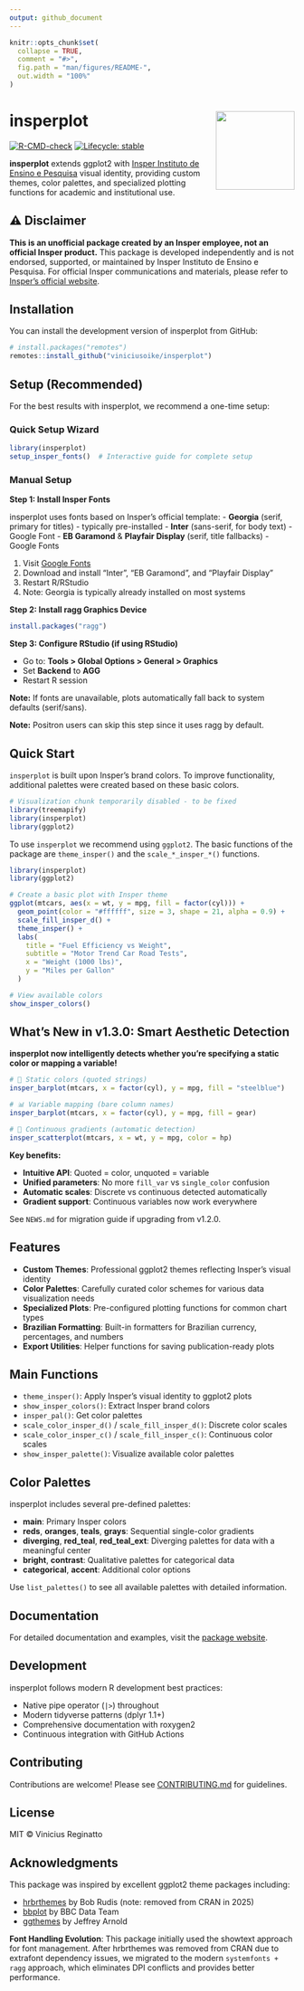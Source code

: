 ```yaml
---
output: github_document
---
```


<!-- README.md is generated from README.Rmd. Please edit that file -->

```r
knitr::opts_chunk$set(
  collapse = TRUE,
  comment = "#>",
  fig.path = "man/figures/README-",
  out.width = "100%"
)
```

# insperplot <img src="man/figures/logo.png" align="right" height="139" />

<!-- badges: start -->
[![R-CMD-check](https://github.com/viniciusreginatto/insperplot/actions/workflows/R-CMD-check.yaml/badge.svg)](https://github.com/viniciusreginatto/insperplot/actions/workflows/R-CMD-check.yaml)
[![Lifecycle: stable](https://img.shields.io/badge/lifecycle-stable-brightgreen.svg)](https://lifecycle.r-lib.org/articles/stages.html#stable)
<!-- badges: end -->

**insperplot** extends ggplot2 with [Insper Instituto de Ensino e Pesquisa](https://www.insper.edu.br/) visual identity, providing custom themes, color palettes, and specialized plotting functions for academic and institutional use.

## ⚠️ Disclaimer

**This is an unofficial package created by an Insper employee, not an official Insper product.** This package is developed independently and is not endorsed, supported, or maintained by Insper Instituto de Ensino e Pesquisa. For official Insper communications and materials, please refer to [Insper's official website](https://www.insper.edu.br/).

## Installation

You can install the development version of insperplot from GitHub:

```r
# install.packages("remotes")
remotes::install_github("viniciusoike/insperplot")
```

## Setup (Recommended)

For the best results with insperplot, we recommend a one-time setup:

### Quick Setup Wizard

```r
library(insperplot)
setup_insper_fonts()  # Interactive guide for complete setup
```

### Manual Setup

**Step 1: Install Insper Fonts**

insperplot uses fonts based on Insper's official template:
- **Georgia** (serif, primary for titles) - typically pre-installed
- **Inter** (sans-serif, for body text) - Google Font
- **EB Garamond** & **Playfair Display** (serif, title fallbacks) - Google Fonts

1. Visit [Google Fonts](https://fonts.google.com)
2. Download and install "Inter", "EB Garamond", and "Playfair Display"
3. Restart R/RStudio
4. Note: Georgia is typically already installed on most systems

**Step 2: Install ragg Graphics Device**

```r
install.packages("ragg")
```

**Step 3: Configure RStudio (if using RStudio)**

- Go to: **Tools > Global Options > General > Graphics**
- Set **Backend** to **AGG**
- Restart R session

**Note:** If fonts are unavailable, plots automatically fall back to system defaults (serif/sans).

**Note:** Positron users can skip this step since it uses ragg by default.

## Quick Start

`insperplot` is built upon Insper's brand colors. To improve functionality, additional palettes were created based on these basic colors.

```r
# Visualization chunk temporarily disabled - to be fixed
library(treemapify)
library(insperplot)
library(ggplot2)
```

To use `insperplot` we recommend using `ggplot2`. The basic functions of the package are `theme_insper()` and the `scale_*_insper_*()` functions.

```r
library(insperplot)
library(ggplot2)

# Create a basic plot with Insper theme
ggplot(mtcars, aes(x = wt, y = mpg, fill = factor(cyl))) +
  geom_point(color = "#ffffff", size = 3, shape = 21, alpha = 0.9) +
  scale_fill_insper_d() +
  theme_insper() +
  labs(
    title = "Fuel Efficiency vs Weight",
    subtitle = "Motor Trend Car Road Tests",
    x = "Weight (1000 lbs)",
    y = "Miles per Gallon"
  )
```



```r
# View available colors
show_insper_colors()
```

## What's New in v1.3.0: Smart Aesthetic Detection

**insperplot now intelligently detects whether you're specifying a static color or mapping a variable!**

```r
# 🎨 Static colors (quoted strings)
insper_barplot(mtcars, x = factor(cyl), y = mpg, fill = "steelblue")

# 📊 Variable mapping (bare column names)
insper_barplot(mtcars, x = factor(cyl), y = mpg, fill = gear)

# 🌈 Continuous gradients (automatic detection)
insper_scatterplot(mtcars, x = wt, y = mpg, color = hp)
```

**Key benefits:**

- **Intuitive API**: Quoted = color, unquoted = variable
- **Unified parameters**: No more `fill_var` vs `single_color` confusion
- **Automatic scales**: Discrete vs continuous detected automatically
- **Gradient support**: Continuous variables now work everywhere

See `NEWS.md` for migration guide if upgrading from v1.2.0.

## Features

- **Custom Themes**: Professional ggplot2 themes reflecting Insper's visual identity
- **Color Palettes**: Carefully curated color schemes for various data visualization needs
- **Specialized Plots**: Pre-configured plotting functions for common chart types
- **Brazilian Formatting**: Built-in formatters for Brazilian currency, percentages, and numbers
- **Export Utilities**: Helper functions for saving publication-ready plots

## Main Functions

- `theme_insper()`: Apply Insper's visual identity to ggplot2 plots
- `show_insper_colors()`: Extract Insper brand colors
- `insper_pal()`: Get color palettes
- `scale_color_insper_d()` / `scale_fill_insper_d()`: Discrete color scales
- `scale_color_insper_c()` / `scale_fill_insper_c()`: Continuous color scales
- `show_insper_palette()`: Visualize available color palettes

## Color Palettes

insperplot includes several pre-defined palettes:

- **main**: Primary Insper colors
- **reds**, **oranges**, **teals**, **grays**: Sequential single-color gradients
- **diverging**, **red_teal**, **red_teal_ext**: Diverging palettes for data with a meaningful center
- **bright**, **contrast**: Qualitative palettes for categorical data
- **categorical**, **accent**: Additional color options

Use `list_palettes()` to see all available palettes with detailed information.

## Documentation

For detailed documentation and examples, visit the [package website](https://viniciusreginatto.github.io/insperplot/).

## Development

insperplot follows modern R development best practices:

- Native pipe operator (`|>`) throughout
- Modern tidyverse patterns (dplyr 1.1+)
- Comprehensive documentation with roxygen2
- Continuous integration with GitHub Actions

## Contributing

Contributions are welcome! Please see [CONTRIBUTING.md](CONTRIBUTING.md) for guidelines.

## License

MIT © Vinicius Reginatto

## Acknowledgments

This package was inspired by excellent ggplot2 theme packages including:

- [hrbrthemes](https://github.com/hrbrmstr/hrbrthemes) by Bob Rudis (note: removed from CRAN in 2025)
- [bbplot](https://github.com/bbc/bbplot) by BBC Data Team
- [ggthemes](https://github.com/jrnold/ggthemes) by Jeffrey Arnold

**Font Handling Evolution**: This package initially used the showtext approach for font management. After hrbrthemes was removed from CRAN due to extrafont dependency issues, we migrated to the modern `systemfonts + ragg` approach, which eliminates DPI conflicts and provides better performance.
